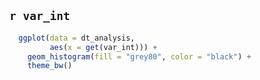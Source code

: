 ## `r var_int`

```{r}
  ggplot(data = dt_analysis,
         aes(x = get(var_int))) +
    geom_histogram(fill = "grey80", color = "black") +
    theme_bw()
  
```

